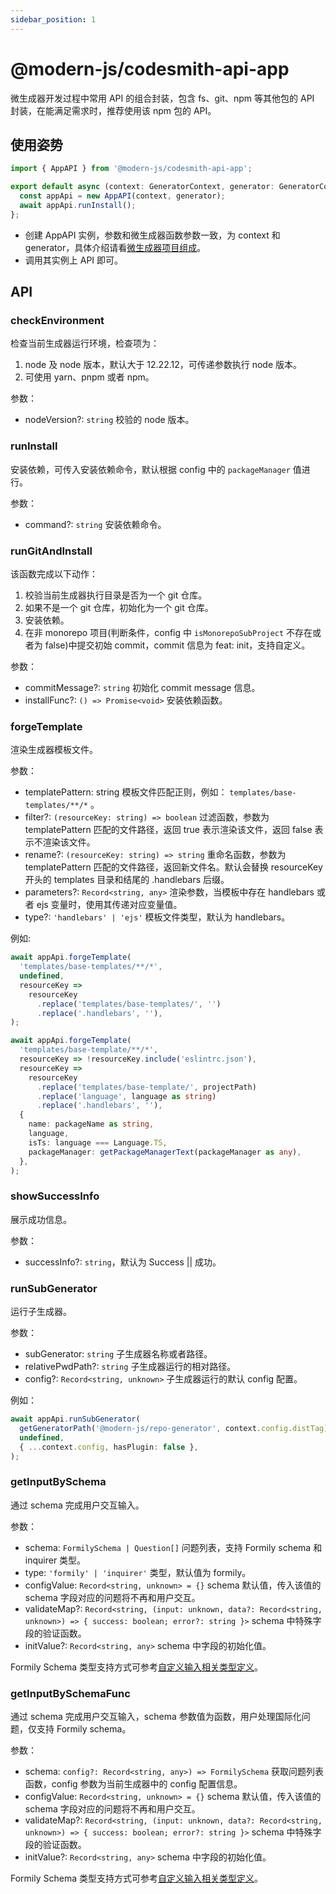 ```yaml
---
sidebar_position: 1
---
```


# @modern-js/codesmith-api-app

微生成器开发过程中常用 API 的组合封装，包含 fs、git、npm 等其他包的 API 封装，在能满足需求时，推荐使用该 npm 包的 API。

## 使用姿势

```ts
import { AppAPI } from '@modern-js/codesmith-api-app';

export default async (context: GeneratorContext, generator: GeneratorCore) => {
  const appApi = new AppAPI(context, generator);
  await appApi.runInstall();
};
```

- 创建 AppAPI 实例，参数和微生成器函数参数一致，为 context 和 generator，具体介绍请看[微生成器项目组成](/guides/topic-detail/generator/codesmith/structure)。
- 调用其实例上 API 即可。

## API

### checkEnvironment

检查当前生成器运行环境，检查项为：

1. node 及 node 版本，默认大于 12.22.12，可传递参数执行 node 版本。
2. 可使用 yarn、pnpm 或者 npm。

参数：

- nodeVersion?: `string` 校验的 node 版本。

### runInstall

安装依赖，可传入安装依赖命令，默认根据 config 中的 `packageManager` 值进行。

参数：

- command?: `string` 安装依赖命令。

### runGitAndInstall

该函数完成以下动作：

1. 校验当前生成器执行目录是否为一个 git 仓库。
2. 如果不是一个 git 仓库，初始化为一个 git 仓库。
3. 安装依赖。
4. 在非 monorepo 项目(判断条件，config 中 `isMonorepoSubProject` 不存在或者为 false)中提交初始 commit，commit 信息为 feat: init，支持自定义。

参数：

- commitMessage?: `string` 初始化 commit message 信息。
- installFunc?: `() => Promise<void>` 安装依赖函数。

### forgeTemplate

渲染生成器模板文件。

参数：

- templatePattern: string 模板文件匹配正则，例如： `templates/base-templates/**/*` 。
- filter?: `(resourceKey: string) => boolean` 过滤函数，参数为 templatePattern 匹配的文件路径，返回 true 表示渲染该文件，返回 false 表示不渲染该文件。
- rename?: `(resourceKey: string) => string` 重命名函数，参数为 templatePattern 匹配的文件路径，返回新文件名。默认会替换 resourceKey 开头的 templates 目录和结尾的 .handlebars 后缀。
- parameters?: `Record<string, any>` 渲染参数，当模板中存在 handlebars 或者 ejs 变量时，使用其传递对应变量值。
- type?: `'handlebars' | 'ejs'` 模板文件类型，默认为 handlebars。

例如:

```ts
await appApi.forgeTemplate(
  'templates/base-templates/**/*',
  undefined,
  resourceKey =>
    resourceKey
      .replace('templates/base-templates/', '')
      .replace('.handlebars', ''),
);

await appApi.forgeTemplate(
  'templates/base-template/**/*',
  resourceKey => !resourceKey.include('eslintrc.json'),
  resourceKey =>
    resourceKey
      .replace('templates/base-template/', projectPath)
      .replace('language', language as string)
      .replace('.handlebars', ''),
  {
    name: packageName as string,
    language,
    isTs: language === Language.TS,
    packageManager: getPackageManagerText(packageManager as any),
  },
);
```

### showSuccessInfo

展示成功信息。

参数：

- successInfo?: `string`，默认为 Success || 成功。

### runSubGenerator

运行子生成器。

参数：

- subGenerator: `string` 子生成器名称或者路径。
- relativePwdPath?: `string` 子生成器运行的相对路径。
- config?: `Record<string, unknown>` 子生成器运行的默认 config 配置。

例如：

```ts
await appApi.runSubGenerator(
  getGeneratorPath('@modern-js/repo-generator', context.config.distTag),
  undefined,
  { ...context.config, hasPlugin: false },
);
```

### getInputBySchema

通过 schema 完成用户交互输入。

参数：

- schema: `FormilySchema | Question[]` 问题列表，支持 Formily schema 和 inquirer 类型。
- type: `'formily' | 'inquirer'` 类型，默认值为 formily。
- configValue: `Record<string, unknown> = {}` schema 默认值，传入该值的 schema 字段对应的问题将不再和用户交互。
- validateMap?: `Record<string, (input: unknown, data?: Record<string, unknown>) => { success: boolean; error?: string }>` schema 中特殊字段的验证函数。
- initValue?: `Record<string, any>` schema 中字段的初始化值。

Formily Schema 类型支持方式可参考[自定义输入相关类型定义](/guides/topic-detail/generator/plugin/api/input/type)。

### getInputBySchemaFunc

通过 schema 完成用户交互输入，schema 参数值为函数，用户处理国际化问题，仅支持 Formily schema。

参数：

- schema: `config?: Record<string, any>) => FormilySchema` 获取问题列表函数，config 参数为当前生成器中的 config 配置信息。
- configValue: `Record<string, unknown> = {}` schema 默认值，传入该值的 schema 字段对应的问题将不再和用户交互。
- validateMap?: `Record<string, (input: unknown, data?: Record<string, unknown>) => { success: boolean; error?: string }>` schema 中特殊字段的验证函数。
- initValue?: `Record<string, any>` schema 中字段的初始化值。

Formily Schema 类型支持方式可参考[自定义输入相关类型定义](/guides/topic-detail/generator/plugin/api/input/type)。

